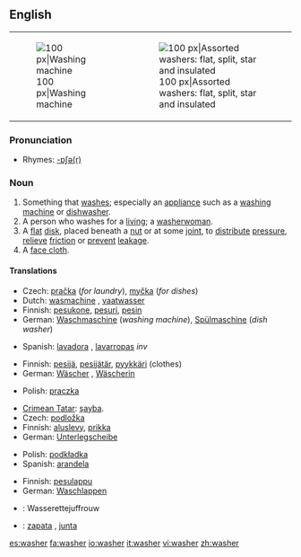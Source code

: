 ==English==
{{wikipedia|Washer|mul=Washer (hardware)}}
{| style="float: right; clear:right;"
|[[Image:Washer.600pix.jpg|thumb|right|100 px|Washing machine]]
|[[Image:Washers.agr.jpg|thumb|right|100 px|Assorted washers: flat, split, star and insulated]]
|}
===Pronunciation===
* Rhymes: [[Rhymes:English:-ɒʃə(r)|-ɒʃə(r)]]

===Noun===
{{en-noun}}

# Something that [[wash]]es; especially an [[appliance]] such as a [[washing machine]] or [[dishwasher]].
# A person who washes for a [[living]]; a [[washerwoman]].
# A [[flat]] [[disk]], placed beneath a [[nut]] or at some [[joint]], to [[distribute]] [[pressure]], [[relieve]] [[friction]] or [[prevent]] [[leakage]].
# A [[face cloth]].

====Translations====
{{trans-top|something that washes}}
* Czech: [[pračka]] {{f}} (''for laundry''), [[myčka]] {{f}} (''for dishes'')
* Dutch: [[wasmachine]] {{m}}, [[vaatwasser]] {{m}}
* Finnish: [[pesukone]], [[pesuri]], [[pesin]]
* German: [[Waschmaschine]] {{f}} (''washing machine''), [[Spülmaschine]] {{f}} (''dish washer'')
{{trans-mid}}
* Spanish: [[lavadora]] {{f}}, [[lavarropas]] {{m}} ''inv'' {{italbrac|River Plate region}}
{{trans-bottom}}

{{trans-top|person who washes for a living; washerwoman}}
* Finnish: [[pesijä]], [[pesijätär]], [[pyykkäri]] (clothes)
* German: [[Wäscher]] {{m}}, [[Wäscherin]] {{f}}
{{trans-mid}}
* Polish: [[praczka]] {{f}}
{{trans-bottom}}

{{trans-top|flat disk}}
* [[Crimean Tatar]]: [[şayba]].
* Czech: [[podložka]] {{f}}
* Finnish: [[aluslevy]], [[prikka]]
* German: [[Unterlegscheibe]] {{f}}
{{trans-mid}}
* Polish: [[podkładka]] {{f}}
* Spanish: [[arandela]] {{f}}
{{trans-bottom}}

{{trans-top|face cloth}}
* Finnish: [[pesulappu]]
* German: [[Waschlappen]] {{m}}
{{trans-mid}}
{{trans-bottom}}

{{checktrans-top}}
* {{ttbc|Dutch}}: Wasserettejuffrouw
* {{ttbc|Spanish}}: [[zapata]] {{f}}, [[junta]] {{f}}
{{trans-bottom}}


[[es:washer]]
[[fa:washer]]
[[io:washer]]
[[it:washer]]
[[vi:washer]]
[[zh:washer]]